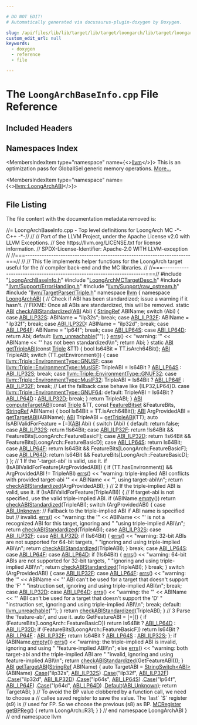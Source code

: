```yaml
---

# DO NOT EDIT!
# Automatically generated via docusaurus-plugin-doxygen by Doxygen.

slug: /api/files/lib/lib/target/lib/target/loongarch/lib/target/loongarch/mctargetdesc/loongarchbaseinfo-cpp
custom_edit_url: null
keywords:
  - doxygen
  - reference
  - file

---
```





# The `LoongArchBaseInfo.cpp` File Reference

<DoxygenPage pluginConfig={pluginConfig}>



## Included Headers

<IncludesList>
<IncludesListItem
  filePath="LoongArchBaseInfo.h"
  permalink="/docs/api/files/lib/lib/target/lib/target/loongarch/lib/target/loongarch/mctargetdesc/loongarchbaseinfo-h"
  isLocal="true" />
<IncludesListItem
  filePath="LoongArchMCTargetDesc.h"
  permalink="/docs/api/files/lib/lib/target/lib/target/loongarch/lib/target/loongarch/mctargetdesc/loongarchmctargetdesc-h"
  isLocal="true" />
<IncludesListItem
  filePath="llvm/Support/ErrorHandling.h"
  permalink="/docs/api/files/include/include/llvm/include/llvm/support/errorhandling-h"
  isLocal="true" />
<IncludesListItem
  filePath="llvm/Support/raw_ostream.h"
  permalink="/docs/api/files/include/include/llvm/include/llvm/support/raw-ostream-h"
  isLocal="true" />
<IncludesListItem
  filePath="llvm/TargetParser/Triple.h"
  permalink="/docs/api/files/include/include/llvm/include/llvm/targetparser/triple-h"
  isLocal="true" />
</IncludesList>

## Namespaces Index

<MembersIndex>

<MembersIndexItem
  type="namespace"
  name={<><a href="/docs/api/namespaces/llvm">llvm</a></>}>
This is an optimization pass for GlobalISel generic memory operations. <a href="/docs/api/namespaces/llvm/#details">More...</a>
</MembersIndexItem>

<MembersIndexItem
  type="namespace"
  name={<><a href="/docs/api/namespaces/llvm/loongarchabi">llvm::LoongArchABI</a></>}>
</MembersIndexItem>

</MembersIndex>


## File Listing

The file content with the documentation metadata removed is:

<ProgramListing>

<Link id="l00001" /><CodeLine lineNumber="1"><Highlight kind="comment">//= LoongArchBaseInfo.cpp - Top level definitions for LoongArch MC -&#42;- C++ -&#42;-//</Highlight><Highlight kind="normal"></Highlight></CodeLine>
<Link id="l00002" /><CodeLine lineNumber="2"><Highlight kind="normal"></Highlight><Highlight kind="comment">//</Highlight><Highlight kind="normal"></Highlight></CodeLine>
<Link id="l00003" /><CodeLine lineNumber="3"><Highlight kind="normal"></Highlight><Highlight kind="comment">// Part of the LLVM Project, under the Apache License v2.0 with LLVM Exceptions.</Highlight><Highlight kind="normal"></Highlight></CodeLine>
<Link id="l00004" /><CodeLine lineNumber="4"><Highlight kind="normal"></Highlight><Highlight kind="comment">// See https://llvm.org/LICENSE.txt for license information.</Highlight><Highlight kind="normal"></Highlight></CodeLine>
<Link id="l00005" /><CodeLine lineNumber="5"><Highlight kind="normal"></Highlight><Highlight kind="comment">// SPDX-License-Identifier: Apache-2.0 WITH LLVM-exception</Highlight><Highlight kind="normal"></Highlight></CodeLine>
<Link id="l00006" /><CodeLine lineNumber="6"><Highlight kind="normal"></Highlight><Highlight kind="comment">//</Highlight><Highlight kind="normal"></Highlight></CodeLine>
<Link id="l00007" /><CodeLine lineNumber="7"><Highlight kind="normal"></Highlight><Highlight kind="comment">//===----------------------------------------------------------------------===//</Highlight><Highlight kind="normal"></Highlight></CodeLine>
<Link id="l00008" /><CodeLine lineNumber="8"><Highlight kind="normal"></Highlight><Highlight kind="comment">//</Highlight><Highlight kind="normal"></Highlight></CodeLine>
<Link id="l00009" /><CodeLine lineNumber="9"><Highlight kind="normal"></Highlight><Highlight kind="comment">// This file implements helper functions for the LoongArch target useful for the</Highlight><Highlight kind="normal"></Highlight></CodeLine>
<Link id="l00010" /><CodeLine lineNumber="10"><Highlight kind="normal"></Highlight><Highlight kind="comment">// compiler back-end and the MC libraries.</Highlight><Highlight kind="normal"></Highlight></CodeLine>
<Link id="l00011" /><CodeLine lineNumber="11"><Highlight kind="normal"></Highlight><Highlight kind="comment">//</Highlight><Highlight kind="normal"></Highlight></CodeLine>
<Link id="l00012" /><CodeLine lineNumber="12"><Highlight kind="normal"></Highlight><Highlight kind="comment">//===----------------------------------------------------------------------===//</Highlight><Highlight kind="normal"></Highlight></CodeLine>
<Link id="l00013" /><CodeLine lineNumber="13"><Highlight kind="normal"></Highlight></CodeLine>
<Link id="l00014" /><CodeLine lineNumber="14"><Highlight kind="normal"></Highlight><Highlight kind="preprocessor">#include &quot;<a href="/docs/api/files/lib/lib/target/lib/target/loongarch/lib/target/loongarch/mctargetdesc/loongarchbaseinfo-h">LoongArchBaseInfo.h</a>&quot;</Highlight><Highlight kind="normal"></Highlight></CodeLine>
<Link id="l00015" /><CodeLine lineNumber="15"><Highlight kind="normal"></Highlight><Highlight kind="preprocessor">#include &quot;<a href="/docs/api/files/lib/lib/target/lib/target/loongarch/lib/target/loongarch/mctargetdesc/loongarchmctargetdesc-h">LoongArchMCTargetDesc.h</a>&quot;</Highlight><Highlight kind="normal"></Highlight></CodeLine>
<Link id="l00016" /><CodeLine lineNumber="16"><Highlight kind="normal"></Highlight><Highlight kind="preprocessor">#include &quot;<a href="/docs/api/files/include/include/llvm/include/llvm/support/errorhandling-h">llvm/Support/ErrorHandling.h</a>&quot;</Highlight><Highlight kind="normal"></Highlight></CodeLine>
<Link id="l00017" /><CodeLine lineNumber="17"><Highlight kind="normal"></Highlight><Highlight kind="preprocessor">#include &quot;<a href="/docs/api/files/include/include/llvm/include/llvm/support/raw-ostream-h">llvm/Support/raw&#95;ostream.h</a>&quot;</Highlight><Highlight kind="normal"></Highlight></CodeLine>
<Link id="l00018" /><CodeLine lineNumber="18"><Highlight kind="normal"></Highlight><Highlight kind="preprocessor">#include &quot;<a href="/docs/api/files/include/include/llvm/include/llvm/targetparser/triple-h">llvm/TargetParser/Triple.h</a>&quot;</Highlight><Highlight kind="normal"></Highlight></CodeLine>
<Link id="l00019" /><CodeLine lineNumber="19"><Highlight kind="normal"></Highlight></CodeLine>
<Link id="l00020" /><CodeLine lineNumber="20"><Highlight kind="normal"></Highlight><Highlight kind="keyword">namespace </Highlight><Highlight kind="normal"><a href="/docs/api/namespaces/llvm">llvm</a> &#123;</Highlight></CodeLine>
<Link id="l00021" /><CodeLine lineNumber="21"><Highlight kind="normal"></Highlight></CodeLine>
<Link id="l00022" /><CodeLine lineNumber="22" lineLink="/docs/api/namespaces/llvm/loongarchabi"><Highlight kind="normal"></Highlight><Highlight kind="keyword">namespace </Highlight><Highlight kind="normal"><a href="/docs/api/namespaces/llvm/loongarchabi">LoongArchABI</a> &#123;</Highlight></CodeLine>
<Link id="l00023" /><CodeLine lineNumber="23"><Highlight kind="normal"></Highlight></CodeLine>
<Link id="l00024" /><CodeLine lineNumber="24"><Highlight kind="normal"></Highlight><Highlight kind="comment">// Check if ABI has been standardized; issue a warning if it hasn&#39;t.</Highlight><Highlight kind="normal"></Highlight></CodeLine>
<Link id="l00025" /><CodeLine lineNumber="25"><Highlight kind="normal"></Highlight><Highlight kind="comment">// FIXME: Once all ABIs are standardized, this will be removed.</Highlight><Highlight kind="normal"></Highlight></CodeLine>
<Link id="l00026" /><CodeLine lineNumber="26" lineLink="/docs/api/namespaces/llvm/loongarchabi/#a1455e394db66c8dcd49ca40a901ad169"><Highlight kind="normal"></Highlight><Highlight kind="keyword">static</Highlight><Highlight kind="normal"> <a href="/docs/api/namespaces/llvm/loongarchabi/#a19370946dd9514a9d3e18275e9f7b6fb">ABI</a> <a href="/docs/api/namespaces/llvm/loongarchabi/#a1455e394db66c8dcd49ca40a901ad169">checkABIStandardized</a>(<a href="/docs/api/namespaces/llvm/loongarchabi/#a19370946dd9514a9d3e18275e9f7b6fb">ABI</a> Abi) &#123;</Highlight></CodeLine>
<Link id="l00027" /><CodeLine lineNumber="27"><Highlight kind="normal">  <a href="/docs/api/classes/llvm/stringref">StringRef</a> ABIName;</Highlight></CodeLine>
<Link id="l00028" /><CodeLine lineNumber="28"><Highlight kind="normal">  </Highlight><Highlight kind="keywordflow">switch</Highlight><Highlight kind="normal"> (Abi) &#123;</Highlight></CodeLine>
<Link id="l00029" /><CodeLine lineNumber="29"><Highlight kind="normal">  </Highlight><Highlight kind="keywordflow">case</Highlight><Highlight kind="normal"> <a href="/docs/api/namespaces/llvm/loongarchabi/#a19370946dd9514a9d3e18275e9f7b6fba305d5ae54529960b7995ea72126052b9">ABI&#95;ILP32S</a>:</Highlight></CodeLine>
<Link id="l00030" /><CodeLine lineNumber="30"><Highlight kind="normal">    ABIName = </Highlight><Highlight kind="stringliteral">&quot;ilp32s&quot;</Highlight><Highlight kind="normal">;</Highlight></CodeLine>
<Link id="l00031" /><CodeLine lineNumber="31"><Highlight kind="normal">    </Highlight><Highlight kind="keywordflow">break</Highlight><Highlight kind="normal">;</Highlight></CodeLine>
<Link id="l00032" /><CodeLine lineNumber="32"><Highlight kind="normal">  </Highlight><Highlight kind="keywordflow">case</Highlight><Highlight kind="normal"> <a href="/docs/api/namespaces/llvm/loongarchabi/#a19370946dd9514a9d3e18275e9f7b6fba63a439edbbd4d87298181cbcf098e233">ABI&#95;ILP32F</a>:</Highlight></CodeLine>
<Link id="l00033" /><CodeLine lineNumber="33"><Highlight kind="normal">    ABIName = </Highlight><Highlight kind="stringliteral">&quot;ilp32f&quot;</Highlight><Highlight kind="normal">;</Highlight></CodeLine>
<Link id="l00034" /><CodeLine lineNumber="34"><Highlight kind="normal">    </Highlight><Highlight kind="keywordflow">break</Highlight><Highlight kind="normal">;</Highlight></CodeLine>
<Link id="l00035" /><CodeLine lineNumber="35"><Highlight kind="normal">  </Highlight><Highlight kind="keywordflow">case</Highlight><Highlight kind="normal"> <a href="/docs/api/namespaces/llvm/loongarchabi/#a19370946dd9514a9d3e18275e9f7b6fba7642477c0b9114a91ab95db52b0bf513">ABI&#95;ILP32D</a>:</Highlight></CodeLine>
<Link id="l00036" /><CodeLine lineNumber="36"><Highlight kind="normal">    ABIName = </Highlight><Highlight kind="stringliteral">&quot;ilp32d&quot;</Highlight><Highlight kind="normal">;</Highlight></CodeLine>
<Link id="l00037" /><CodeLine lineNumber="37"><Highlight kind="normal">    </Highlight><Highlight kind="keywordflow">break</Highlight><Highlight kind="normal">;</Highlight></CodeLine>
<Link id="l00038" /><CodeLine lineNumber="38"><Highlight kind="normal">  </Highlight><Highlight kind="keywordflow">case</Highlight><Highlight kind="normal"> <a href="/docs/api/namespaces/llvm/loongarchabi/#a19370946dd9514a9d3e18275e9f7b6fba09b260d81c6fe1cdf0386e65e5e3d5e4">ABI&#95;LP64F</a>:</Highlight></CodeLine>
<Link id="l00039" /><CodeLine lineNumber="39"><Highlight kind="normal">    ABIName = </Highlight><Highlight kind="stringliteral">&quot;lp64f&quot;</Highlight><Highlight kind="normal">;</Highlight></CodeLine>
<Link id="l00040" /><CodeLine lineNumber="40"><Highlight kind="normal">    </Highlight><Highlight kind="keywordflow">break</Highlight><Highlight kind="normal">;</Highlight></CodeLine>
<Link id="l00041" /><CodeLine lineNumber="41"><Highlight kind="normal">  </Highlight><Highlight kind="keywordflow">case</Highlight><Highlight kind="normal"> <a href="/docs/api/namespaces/llvm/loongarchabi/#a19370946dd9514a9d3e18275e9f7b6fba30063a83b98d2cffbcf49f46a8db223f">ABI&#95;LP64S</a>:</Highlight></CodeLine>
<Link id="l00042" /><CodeLine lineNumber="42"><Highlight kind="normal">  </Highlight><Highlight kind="keywordflow">case</Highlight><Highlight kind="normal"> <a href="/docs/api/namespaces/llvm/loongarchabi/#a19370946dd9514a9d3e18275e9f7b6fbae688d614de378b5e595020a7ac3c378c">ABI&#95;LP64D</a>:</Highlight></CodeLine>
<Link id="l00043" /><CodeLine lineNumber="43"><Highlight kind="normal">    </Highlight><Highlight kind="keywordflow">return</Highlight><Highlight kind="normal"> Abi;</Highlight></CodeLine>
<Link id="l00044" /><CodeLine lineNumber="44"><Highlight kind="normal">  </Highlight><Highlight kind="keywordflow">default</Highlight><Highlight kind="normal">:</Highlight></CodeLine>
<Link id="l00045" /><CodeLine lineNumber="45"><Highlight kind="normal">    <a href="/docs/api/files/include/include/llvm/include/llvm/support/errorhandling-h/#ace243f5c25697a1107cce46626b3dc94">llvm&#95;unreachable</a>(</Highlight><Highlight kind="stringliteral">&quot;&quot;</Highlight><Highlight kind="normal">);</Highlight></CodeLine>
<Link id="l00046" /><CodeLine lineNumber="46"><Highlight kind="normal">  &#125;</Highlight></CodeLine>
<Link id="l00047" /><CodeLine lineNumber="47"><Highlight kind="normal">  <a href="/docs/api/namespaces/llvm/#a9a7b5c68c90f85baaedaa854cc5002cc">errs</a>() &lt;&lt; </Highlight><Highlight kind="stringliteral">&quot;warning: &#39;&quot;</Highlight><Highlight kind="normal"> &lt;&lt; ABIName &lt;&lt; </Highlight><Highlight kind="stringliteral">&quot;&#39; has not been standardized\\n&quot;</Highlight><Highlight kind="normal">;</Highlight></CodeLine>
<Link id="l00048" /><CodeLine lineNumber="48"><Highlight kind="normal">  </Highlight><Highlight kind="keywordflow">return</Highlight><Highlight kind="normal"> Abi;</Highlight></CodeLine>
<Link id="l00049" /><CodeLine lineNumber="49"><Highlight kind="normal">&#125;</Highlight></CodeLine>
<Link id="l00050" /><CodeLine lineNumber="50"><Highlight kind="normal"></Highlight></CodeLine>
<Link id="l00051" /><CodeLine lineNumber="51" lineLink="/docs/api/namespaces/llvm/loongarchabi/#a84c05d40008f164ab08d50a05563111c"><Highlight kind="normal"></Highlight><Highlight kind="keyword">static</Highlight><Highlight kind="normal"> <a href="/docs/api/namespaces/llvm/loongarchabi/#a19370946dd9514a9d3e18275e9f7b6fb">ABI</a> <a href="/docs/api/namespaces/llvm/loongarchabi/#a84c05d40008f164ab08d50a05563111c">getTripleABI</a>(</Highlight><Highlight kind="keyword">const</Highlight><Highlight kind="normal"> <a href="/docs/api/classes/llvm/triple">Triple</a> &amp;TT) &#123;</Highlight></CodeLine>
<Link id="l00052" /><CodeLine lineNumber="52"><Highlight kind="normal">  </Highlight><Highlight kind="keywordtype">bool</Highlight><Highlight kind="normal"> Is64Bit = TT.isArch64Bit();</Highlight></CodeLine>
<Link id="l00053" /><CodeLine lineNumber="53"><Highlight kind="normal">  <a href="/docs/api/namespaces/llvm/loongarchabi/#a19370946dd9514a9d3e18275e9f7b6fb">ABI</a> TripleABI;</Highlight></CodeLine>
<Link id="l00054" /><CodeLine lineNumber="54"><Highlight kind="normal">  </Highlight><Highlight kind="keywordflow">switch</Highlight><Highlight kind="normal"> (TT.getEnvironment()) &#123;</Highlight></CodeLine>
<Link id="l00055" /><CodeLine lineNumber="55"><Highlight kind="normal">  </Highlight><Highlight kind="keywordflow">case</Highlight><Highlight kind="normal"> <a href="/docs/api/classes/llvm/triple/#a1778f5c464f88710033f7e11e84a9324a9953bc1a6bb23d4a733faf9afb0df99a">llvm::Triple::EnvironmentType::GNUSF</a>:</Highlight></CodeLine>
<Link id="l00056" /><CodeLine lineNumber="56"><Highlight kind="normal">  </Highlight><Highlight kind="keywordflow">case</Highlight><Highlight kind="normal"> <a href="/docs/api/classes/llvm/triple/#a1778f5c464f88710033f7e11e84a9324aff5daa73e757da85e8803ea0e323d5b0">llvm::Triple::EnvironmentType::MuslSF</a>:</Highlight></CodeLine>
<Link id="l00057" /><CodeLine lineNumber="57"><Highlight kind="normal">    TripleABI = Is64Bit ? <a href="/docs/api/namespaces/llvm/loongarchabi/#a19370946dd9514a9d3e18275e9f7b6fba30063a83b98d2cffbcf49f46a8db223f">ABI&#95;LP64S</a> : <a href="/docs/api/namespaces/llvm/loongarchabi/#a19370946dd9514a9d3e18275e9f7b6fba305d5ae54529960b7995ea72126052b9">ABI&#95;ILP32S</a>;</Highlight></CodeLine>
<Link id="l00058" /><CodeLine lineNumber="58"><Highlight kind="normal">    </Highlight><Highlight kind="keywordflow">break</Highlight><Highlight kind="normal">;</Highlight></CodeLine>
<Link id="l00059" /><CodeLine lineNumber="59"><Highlight kind="normal">  </Highlight><Highlight kind="keywordflow">case</Highlight><Highlight kind="normal"> <a href="/docs/api/classes/llvm/triple/#a1778f5c464f88710033f7e11e84a9324a61ce851e1f60ad25421987629f5ac2c2">llvm::Triple::EnvironmentType::GNUF32</a>:</Highlight></CodeLine>
<Link id="l00060" /><CodeLine lineNumber="60"><Highlight kind="normal">  </Highlight><Highlight kind="keywordflow">case</Highlight><Highlight kind="normal"> <a href="/docs/api/classes/llvm/triple/#a1778f5c464f88710033f7e11e84a9324a66008454cd4031dad58b64c0eae7f9e4">llvm::Triple::EnvironmentType::MuslF32</a>:</Highlight></CodeLine>
<Link id="l00061" /><CodeLine lineNumber="61"><Highlight kind="normal">    TripleABI = Is64Bit ? <a href="/docs/api/namespaces/llvm/loongarchabi/#a19370946dd9514a9d3e18275e9f7b6fba09b260d81c6fe1cdf0386e65e5e3d5e4">ABI&#95;LP64F</a> : <a href="/docs/api/namespaces/llvm/loongarchabi/#a19370946dd9514a9d3e18275e9f7b6fba63a439edbbd4d87298181cbcf098e233">ABI&#95;ILP32F</a>;</Highlight></CodeLine>
<Link id="l00062" /><CodeLine lineNumber="62"><Highlight kind="normal">    </Highlight><Highlight kind="keywordflow">break</Highlight><Highlight kind="normal">;</Highlight></CodeLine>
<Link id="l00063" /><CodeLine lineNumber="63"><Highlight kind="normal">  </Highlight><Highlight kind="comment">// Let the fallback case behave like &#123;ILP32,LP64&#125;D.</Highlight><Highlight kind="normal"></Highlight></CodeLine>
<Link id="l00064" /><CodeLine lineNumber="64"><Highlight kind="normal">  </Highlight><Highlight kind="keywordflow">case</Highlight><Highlight kind="normal"> <a href="/docs/api/classes/llvm/triple/#a1778f5c464f88710033f7e11e84a9324a587bfd81081ee91855e23c7cc05d4487">llvm::Triple::EnvironmentType::GNUF64</a>:</Highlight></CodeLine>
<Link id="l00065" /><CodeLine lineNumber="65"><Highlight kind="normal">  </Highlight><Highlight kind="keywordflow">default</Highlight><Highlight kind="normal">:</Highlight></CodeLine>
<Link id="l00066" /><CodeLine lineNumber="66"><Highlight kind="normal">    TripleABI = Is64Bit ? <a href="/docs/api/namespaces/llvm/loongarchabi/#a19370946dd9514a9d3e18275e9f7b6fbae688d614de378b5e595020a7ac3c378c">ABI&#95;LP64D</a> : <a href="/docs/api/namespaces/llvm/loongarchabi/#a19370946dd9514a9d3e18275e9f7b6fba7642477c0b9114a91ab95db52b0bf513">ABI&#95;ILP32D</a>;</Highlight></CodeLine>
<Link id="l00067" /><CodeLine lineNumber="67"><Highlight kind="normal">    </Highlight><Highlight kind="keywordflow">break</Highlight><Highlight kind="normal">;</Highlight></CodeLine>
<Link id="l00068" /><CodeLine lineNumber="68"><Highlight kind="normal">  &#125;</Highlight></CodeLine>
<Link id="l00069" /><CodeLine lineNumber="69"><Highlight kind="normal">  </Highlight><Highlight kind="keywordflow">return</Highlight><Highlight kind="normal"> TripleABI;</Highlight></CodeLine>
<Link id="l00070" /><CodeLine lineNumber="70"><Highlight kind="normal">&#125;</Highlight></CodeLine>
<Link id="l00071" /><CodeLine lineNumber="71"><Highlight kind="normal"></Highlight></CodeLine>
<Link id="l00072" /><CodeLine lineNumber="72" lineLink="/docs/api/namespaces/llvm/loongarchabi/#af00c65f1a835c8452272468c2f09bd18"><Highlight kind="normal"><a href="/docs/api/namespaces/llvm/loongarchabi/#a19370946dd9514a9d3e18275e9f7b6fb">ABI</a> <a href="/docs/api/namespaces/llvm/loongarchabi/#af00c65f1a835c8452272468c2f09bd18">computeTargetABI</a>(</Highlight><Highlight kind="keyword">const</Highlight><Highlight kind="normal"> <a href="/docs/api/classes/llvm/triple">Triple</a> &amp;TT, </Highlight><Highlight kind="keyword">const</Highlight><Highlight kind="normal"> <a href="/docs/api/classes/llvm/featurebitset">FeatureBitset</a> &amp;FeatureBits,</Highlight></CodeLine>
<Link id="l00073" /><CodeLine lineNumber="73"><Highlight kind="normal">                     <a href="/docs/api/classes/llvm/stringref">StringRef</a> ABIName) &#123;</Highlight></CodeLine>
<Link id="l00074" /><CodeLine lineNumber="74"><Highlight kind="normal">  </Highlight><Highlight kind="keywordtype">bool</Highlight><Highlight kind="normal"> Is64Bit = TT.isArch64Bit();</Highlight></CodeLine>
<Link id="l00075" /><CodeLine lineNumber="75"><Highlight kind="normal">  <a href="/docs/api/namespaces/llvm/loongarchabi/#a19370946dd9514a9d3e18275e9f7b6fb">ABI</a> ArgProvidedABI = <a href="/docs/api/namespaces/llvm/loongarchabi/#af8217dcfbfb9f249429cf83c5b9dc107">getTargetABI</a>(ABIName);</Highlight></CodeLine>
<Link id="l00076" /><CodeLine lineNumber="76"><Highlight kind="normal">  <a href="/docs/api/namespaces/llvm/loongarchabi/#a19370946dd9514a9d3e18275e9f7b6fb">ABI</a> TripleABI = <a href="/docs/api/namespaces/llvm/loongarchabi/#a84c05d40008f164ab08d50a05563111c">getTripleABI</a>(TT);</Highlight></CodeLine>
<Link id="l00077" /><CodeLine lineNumber="77"><Highlight kind="normal"></Highlight></CodeLine>
<Link id="l00078" /><CodeLine lineNumber="78"><Highlight kind="normal">  </Highlight><Highlight kind="keyword">auto</Highlight><Highlight kind="normal"> IsABIValidForFeature = &#91;=&#93;(<a href="/docs/api/namespaces/llvm/loongarchabi/#a19370946dd9514a9d3e18275e9f7b6fb">ABI</a> Abi) &#123;</Highlight></CodeLine>
<Link id="l00079" /><CodeLine lineNumber="79"><Highlight kind="normal">    </Highlight><Highlight kind="keywordflow">switch</Highlight><Highlight kind="normal"> (Abi) &#123;</Highlight></CodeLine>
<Link id="l00080" /><CodeLine lineNumber="80"><Highlight kind="normal">    </Highlight><Highlight kind="keywordflow">default</Highlight><Highlight kind="normal">:</Highlight></CodeLine>
<Link id="l00081" /><CodeLine lineNumber="81"><Highlight kind="normal">      </Highlight><Highlight kind="keywordflow">return</Highlight><Highlight kind="normal"> </Highlight><Highlight kind="keyword">false</Highlight><Highlight kind="normal">;</Highlight></CodeLine>
<Link id="l00082" /><CodeLine lineNumber="82"><Highlight kind="normal">    </Highlight><Highlight kind="keywordflow">case</Highlight><Highlight kind="normal"> <a href="/docs/api/namespaces/llvm/loongarchabi/#a19370946dd9514a9d3e18275e9f7b6fba305d5ae54529960b7995ea72126052b9">ABI&#95;ILP32S</a>:</Highlight></CodeLine>
<Link id="l00083" /><CodeLine lineNumber="83"><Highlight kind="normal">      </Highlight><Highlight kind="keywordflow">return</Highlight><Highlight kind="normal"> !Is64Bit;</Highlight></CodeLine>
<Link id="l00084" /><CodeLine lineNumber="84"><Highlight kind="normal">    </Highlight><Highlight kind="keywordflow">case</Highlight><Highlight kind="normal"> <a href="/docs/api/namespaces/llvm/loongarchabi/#a19370946dd9514a9d3e18275e9f7b6fba63a439edbbd4d87298181cbcf098e233">ABI&#95;ILP32F</a>:</Highlight></CodeLine>
<Link id="l00085" /><CodeLine lineNumber="85"><Highlight kind="normal">      </Highlight><Highlight kind="keywordflow">return</Highlight><Highlight kind="normal"> !Is64Bit &amp;&amp; FeatureBits&#91;LoongArch::FeatureBasicF&#93;;</Highlight></CodeLine>
<Link id="l00086" /><CodeLine lineNumber="86"><Highlight kind="normal">    </Highlight><Highlight kind="keywordflow">case</Highlight><Highlight kind="normal"> <a href="/docs/api/namespaces/llvm/loongarchabi/#a19370946dd9514a9d3e18275e9f7b6fba7642477c0b9114a91ab95db52b0bf513">ABI&#95;ILP32D</a>:</Highlight></CodeLine>
<Link id="l00087" /><CodeLine lineNumber="87"><Highlight kind="normal">      </Highlight><Highlight kind="keywordflow">return</Highlight><Highlight kind="normal"> !Is64Bit &amp;&amp; FeatureBits&#91;LoongArch::FeatureBasicD&#93;;</Highlight></CodeLine>
<Link id="l00088" /><CodeLine lineNumber="88"><Highlight kind="normal">    </Highlight><Highlight kind="keywordflow">case</Highlight><Highlight kind="normal"> <a href="/docs/api/namespaces/llvm/loongarchabi/#a19370946dd9514a9d3e18275e9f7b6fba30063a83b98d2cffbcf49f46a8db223f">ABI&#95;LP64S</a>:</Highlight></CodeLine>
<Link id="l00089" /><CodeLine lineNumber="89"><Highlight kind="normal">      </Highlight><Highlight kind="keywordflow">return</Highlight><Highlight kind="normal"> Is64Bit;</Highlight></CodeLine>
<Link id="l00090" /><CodeLine lineNumber="90"><Highlight kind="normal">    </Highlight><Highlight kind="keywordflow">case</Highlight><Highlight kind="normal"> <a href="/docs/api/namespaces/llvm/loongarchabi/#a19370946dd9514a9d3e18275e9f7b6fba09b260d81c6fe1cdf0386e65e5e3d5e4">ABI&#95;LP64F</a>:</Highlight></CodeLine>
<Link id="l00091" /><CodeLine lineNumber="91"><Highlight kind="normal">      </Highlight><Highlight kind="keywordflow">return</Highlight><Highlight kind="normal"> Is64Bit &amp;&amp; FeatureBits&#91;LoongArch::FeatureBasicF&#93;;</Highlight></CodeLine>
<Link id="l00092" /><CodeLine lineNumber="92"><Highlight kind="normal">    </Highlight><Highlight kind="keywordflow">case</Highlight><Highlight kind="normal"> <a href="/docs/api/namespaces/llvm/loongarchabi/#a19370946dd9514a9d3e18275e9f7b6fbae688d614de378b5e595020a7ac3c378c">ABI&#95;LP64D</a>:</Highlight></CodeLine>
<Link id="l00093" /><CodeLine lineNumber="93"><Highlight kind="normal">      </Highlight><Highlight kind="keywordflow">return</Highlight><Highlight kind="normal"> Is64Bit &amp;&amp; FeatureBits&#91;LoongArch::FeatureBasicD&#93;;</Highlight></CodeLine>
<Link id="l00094" /><CodeLine lineNumber="94"><Highlight kind="normal">    &#125;</Highlight></CodeLine>
<Link id="l00095" /><CodeLine lineNumber="95"><Highlight kind="normal">  &#125;;</Highlight></CodeLine>
<Link id="l00096" /><CodeLine lineNumber="96"><Highlight kind="normal"></Highlight></CodeLine>
<Link id="l00097" /><CodeLine lineNumber="97"><Highlight kind="normal">  </Highlight><Highlight kind="comment">// 1 If the &#39;-target-abi&#39; is valid, use it.</Highlight><Highlight kind="normal"></Highlight></CodeLine>
<Link id="l00098" /><CodeLine lineNumber="98"><Highlight kind="normal">  </Highlight><Highlight kind="keywordflow">if</Highlight><Highlight kind="normal"> (IsABIValidForFeature(ArgProvidedABI)) &#123;</Highlight></CodeLine>
<Link id="l00099" /><CodeLine lineNumber="99"><Highlight kind="normal">    </Highlight><Highlight kind="keywordflow">if</Highlight><Highlight kind="normal"> (TT.hasEnvironment() &amp;&amp; ArgProvidedABI != TripleABI)</Highlight></CodeLine>
<Link id="l00100" /><CodeLine lineNumber="100"><Highlight kind="normal">      <a href="/docs/api/namespaces/llvm/#a9a7b5c68c90f85baaedaa854cc5002cc">errs</a>()</Highlight></CodeLine>
<Link id="l00101" /><CodeLine lineNumber="101"><Highlight kind="normal">          &lt;&lt; </Highlight><Highlight kind="stringliteral">&quot;warning: triple-implied ABI conflicts with provided target-abi &#39;&quot;</Highlight><Highlight kind="normal"></Highlight></CodeLine>
<Link id="l00102" /><CodeLine lineNumber="102"><Highlight kind="normal">          &lt;&lt; ABIName &lt;&lt; </Highlight><Highlight kind="stringliteral">&quot;&#39;, using target-abi\\n&quot;</Highlight><Highlight kind="normal">;</Highlight></CodeLine>
<Link id="l00103" /><CodeLine lineNumber="103"><Highlight kind="normal">    </Highlight><Highlight kind="keywordflow">return</Highlight><Highlight kind="normal"> <a href="/docs/api/namespaces/llvm/loongarchabi/#a1455e394db66c8dcd49ca40a901ad169">checkABIStandardized</a>(ArgProvidedABI);</Highlight></CodeLine>
<Link id="l00104" /><CodeLine lineNumber="104"><Highlight kind="normal">  &#125;</Highlight></CodeLine>
<Link id="l00105" /><CodeLine lineNumber="105"><Highlight kind="normal"></Highlight></CodeLine>
<Link id="l00106" /><CodeLine lineNumber="106"><Highlight kind="normal">  </Highlight><Highlight kind="comment">// 2 If the triple-implied ABI is valid, use it.</Highlight><Highlight kind="normal"></Highlight></CodeLine>
<Link id="l00107" /><CodeLine lineNumber="107"><Highlight kind="normal">  </Highlight><Highlight kind="keywordflow">if</Highlight><Highlight kind="normal"> (IsABIValidForFeature(TripleABI)) &#123;</Highlight></CodeLine>
<Link id="l00108" /><CodeLine lineNumber="108"><Highlight kind="normal">    </Highlight><Highlight kind="comment">// If target-abi is not specified, use the valid triple-implied ABI.</Highlight><Highlight kind="normal"></Highlight></CodeLine>
<Link id="l00109" /><CodeLine lineNumber="109"><Highlight kind="normal">    </Highlight><Highlight kind="keywordflow">if</Highlight><Highlight kind="normal"> (ABIName.<a href="/docs/api/classes/llvm/stringref/#a2dc80c585ad5882da8cae7b5968f7e74">empty</a>())</Highlight></CodeLine>
<Link id="l00110" /><CodeLine lineNumber="110"><Highlight kind="normal">      </Highlight><Highlight kind="keywordflow">return</Highlight><Highlight kind="normal"> <a href="/docs/api/namespaces/llvm/loongarchabi/#a1455e394db66c8dcd49ca40a901ad169">checkABIStandardized</a>(TripleABI);</Highlight></CodeLine>
<Link id="l00111" /><CodeLine lineNumber="111"><Highlight kind="normal"></Highlight></CodeLine>
<Link id="l00112" /><CodeLine lineNumber="112"><Highlight kind="normal">    </Highlight><Highlight kind="keywordflow">switch</Highlight><Highlight kind="normal"> (ArgProvidedABI) &#123;</Highlight></CodeLine>
<Link id="l00113" /><CodeLine lineNumber="113"><Highlight kind="normal">    </Highlight><Highlight kind="keywordflow">case</Highlight><Highlight kind="normal"> <a href="/docs/api/namespaces/llvm/loongarchabi/#a19370946dd9514a9d3e18275e9f7b6fbab3d8d71ca8b3f20b7551c6db0b02a9da">ABI&#95;Unknown</a>:</Highlight></CodeLine>
<Link id="l00114" /><CodeLine lineNumber="114"><Highlight kind="normal">      </Highlight><Highlight kind="comment">// Fallback to the triple-implied ABI if ABI name is specified but</Highlight><Highlight kind="normal"></Highlight></CodeLine>
<Link id="l00115" /><CodeLine lineNumber="115"><Highlight kind="normal">      </Highlight><Highlight kind="comment">// invalid.</Highlight><Highlight kind="normal"></Highlight></CodeLine>
<Link id="l00116" /><CodeLine lineNumber="116"><Highlight kind="normal">      <a href="/docs/api/namespaces/llvm/#a9a7b5c68c90f85baaedaa854cc5002cc">errs</a>() &lt;&lt; </Highlight><Highlight kind="stringliteral">&quot;warning: the &#39;&quot;</Highlight><Highlight kind="normal"> &lt;&lt; ABIName</Highlight></CodeLine>
<Link id="l00117" /><CodeLine lineNumber="117"><Highlight kind="normal">             &lt;&lt; </Highlight><Highlight kind="stringliteral">&quot;&#39; is not a recognized ABI for this target, ignoring and &quot;</Highlight><Highlight kind="normal"></Highlight></CodeLine>
<Link id="l00118" /><CodeLine lineNumber="118"><Highlight kind="normal">                </Highlight><Highlight kind="stringliteral">&quot;using triple-implied ABI\\n&quot;</Highlight><Highlight kind="normal">;</Highlight></CodeLine>
<Link id="l00119" /><CodeLine lineNumber="119"><Highlight kind="normal">      </Highlight><Highlight kind="keywordflow">return</Highlight><Highlight kind="normal"> <a href="/docs/api/namespaces/llvm/loongarchabi/#a1455e394db66c8dcd49ca40a901ad169">checkABIStandardized</a>(TripleABI);</Highlight></CodeLine>
<Link id="l00120" /><CodeLine lineNumber="120"><Highlight kind="normal">    </Highlight><Highlight kind="keywordflow">case</Highlight><Highlight kind="normal"> <a href="/docs/api/namespaces/llvm/loongarchabi/#a19370946dd9514a9d3e18275e9f7b6fba305d5ae54529960b7995ea72126052b9">ABI&#95;ILP32S</a>:</Highlight></CodeLine>
<Link id="l00121" /><CodeLine lineNumber="121"><Highlight kind="normal">    </Highlight><Highlight kind="keywordflow">case</Highlight><Highlight kind="normal"> <a href="/docs/api/namespaces/llvm/loongarchabi/#a19370946dd9514a9d3e18275e9f7b6fba63a439edbbd4d87298181cbcf098e233">ABI&#95;ILP32F</a>:</Highlight></CodeLine>
<Link id="l00122" /><CodeLine lineNumber="122"><Highlight kind="normal">    </Highlight><Highlight kind="keywordflow">case</Highlight><Highlight kind="normal"> <a href="/docs/api/namespaces/llvm/loongarchabi/#a19370946dd9514a9d3e18275e9f7b6fba7642477c0b9114a91ab95db52b0bf513">ABI&#95;ILP32D</a>:</Highlight></CodeLine>
<Link id="l00123" /><CodeLine lineNumber="123"><Highlight kind="normal">      </Highlight><Highlight kind="keywordflow">if</Highlight><Highlight kind="normal"> (Is64Bit) &#123;</Highlight></CodeLine>
<Link id="l00124" /><CodeLine lineNumber="124"><Highlight kind="normal">        <a href="/docs/api/namespaces/llvm/#a9a7b5c68c90f85baaedaa854cc5002cc">errs</a>() &lt;&lt; </Highlight><Highlight kind="stringliteral">&quot;warning: 32-bit ABIs are not supported for 64-bit targets, &quot;</Highlight><Highlight kind="normal"></Highlight></CodeLine>
<Link id="l00125" /><CodeLine lineNumber="125"><Highlight kind="normal">                  </Highlight><Highlight kind="stringliteral">&quot;ignoring and using triple-implied ABI\\n&quot;</Highlight><Highlight kind="normal">;</Highlight></CodeLine>
<Link id="l00126" /><CodeLine lineNumber="126"><Highlight kind="normal">        </Highlight><Highlight kind="keywordflow">return</Highlight><Highlight kind="normal"> <a href="/docs/api/namespaces/llvm/loongarchabi/#a1455e394db66c8dcd49ca40a901ad169">checkABIStandardized</a>(TripleABI);</Highlight></CodeLine>
<Link id="l00127" /><CodeLine lineNumber="127"><Highlight kind="normal">      &#125;</Highlight></CodeLine>
<Link id="l00128" /><CodeLine lineNumber="128"><Highlight kind="normal">      </Highlight><Highlight kind="keywordflow">break</Highlight><Highlight kind="normal">;</Highlight></CodeLine>
<Link id="l00129" /><CodeLine lineNumber="129"><Highlight kind="normal">    </Highlight><Highlight kind="keywordflow">case</Highlight><Highlight kind="normal"> <a href="/docs/api/namespaces/llvm/loongarchabi/#a19370946dd9514a9d3e18275e9f7b6fba30063a83b98d2cffbcf49f46a8db223f">ABI&#95;LP64S</a>:</Highlight></CodeLine>
<Link id="l00130" /><CodeLine lineNumber="130"><Highlight kind="normal">    </Highlight><Highlight kind="keywordflow">case</Highlight><Highlight kind="normal"> <a href="/docs/api/namespaces/llvm/loongarchabi/#a19370946dd9514a9d3e18275e9f7b6fba09b260d81c6fe1cdf0386e65e5e3d5e4">ABI&#95;LP64F</a>:</Highlight></CodeLine>
<Link id="l00131" /><CodeLine lineNumber="131"><Highlight kind="normal">    </Highlight><Highlight kind="keywordflow">case</Highlight><Highlight kind="normal"> <a href="/docs/api/namespaces/llvm/loongarchabi/#a19370946dd9514a9d3e18275e9f7b6fbae688d614de378b5e595020a7ac3c378c">ABI&#95;LP64D</a>:</Highlight></CodeLine>
<Link id="l00132" /><CodeLine lineNumber="132"><Highlight kind="normal">      </Highlight><Highlight kind="keywordflow">if</Highlight><Highlight kind="normal"> (!Is64Bit) &#123;</Highlight></CodeLine>
<Link id="l00133" /><CodeLine lineNumber="133"><Highlight kind="normal">        <a href="/docs/api/namespaces/llvm/#a9a7b5c68c90f85baaedaa854cc5002cc">errs</a>() &lt;&lt; </Highlight><Highlight kind="stringliteral">&quot;warning: 64-bit ABIs are not supported for 32-bit targets, &quot;</Highlight><Highlight kind="normal"></Highlight></CodeLine>
<Link id="l00134" /><CodeLine lineNumber="134"><Highlight kind="normal">                  </Highlight><Highlight kind="stringliteral">&quot;ignoring and using triple-implied ABI\\n&quot;</Highlight><Highlight kind="normal">;</Highlight></CodeLine>
<Link id="l00135" /><CodeLine lineNumber="135"><Highlight kind="normal">        </Highlight><Highlight kind="keywordflow">return</Highlight><Highlight kind="normal"> <a href="/docs/api/namespaces/llvm/loongarchabi/#a1455e394db66c8dcd49ca40a901ad169">checkABIStandardized</a>(TripleABI);</Highlight></CodeLine>
<Link id="l00136" /><CodeLine lineNumber="136"><Highlight kind="normal">      &#125;</Highlight></CodeLine>
<Link id="l00137" /><CodeLine lineNumber="137"><Highlight kind="normal">      </Highlight><Highlight kind="keywordflow">break</Highlight><Highlight kind="normal">;</Highlight></CodeLine>
<Link id="l00138" /><CodeLine lineNumber="138"><Highlight kind="normal">    &#125;</Highlight></CodeLine>
<Link id="l00139" /><CodeLine lineNumber="139"><Highlight kind="normal"></Highlight></CodeLine>
<Link id="l00140" /><CodeLine lineNumber="140"><Highlight kind="normal">    </Highlight><Highlight kind="keywordflow">switch</Highlight><Highlight kind="normal"> (ArgProvidedABI) &#123;</Highlight></CodeLine>
<Link id="l00141" /><CodeLine lineNumber="141"><Highlight kind="normal">    </Highlight><Highlight kind="keywordflow">case</Highlight><Highlight kind="normal"> <a href="/docs/api/namespaces/llvm/loongarchabi/#a19370946dd9514a9d3e18275e9f7b6fba63a439edbbd4d87298181cbcf098e233">ABI&#95;ILP32F</a>:</Highlight></CodeLine>
<Link id="l00142" /><CodeLine lineNumber="142"><Highlight kind="normal">    </Highlight><Highlight kind="keywordflow">case</Highlight><Highlight kind="normal"> <a href="/docs/api/namespaces/llvm/loongarchabi/#a19370946dd9514a9d3e18275e9f7b6fba09b260d81c6fe1cdf0386e65e5e3d5e4">ABI&#95;LP64F</a>:</Highlight></CodeLine>
<Link id="l00143" /><CodeLine lineNumber="143"><Highlight kind="normal">      <a href="/docs/api/namespaces/llvm/#a9a7b5c68c90f85baaedaa854cc5002cc">errs</a>() &lt;&lt; </Highlight><Highlight kind="stringliteral">&quot;warning: the &#39;&quot;</Highlight><Highlight kind="normal"> &lt;&lt; ABIName</Highlight></CodeLine>
<Link id="l00144" /><CodeLine lineNumber="144"><Highlight kind="normal">             &lt;&lt; </Highlight><Highlight kind="stringliteral">&quot;&#39; ABI can&#39;t be used for a target that doesn&#39;t support the &#39;F&#39; &quot;</Highlight><Highlight kind="normal"></Highlight></CodeLine>
<Link id="l00145" /><CodeLine lineNumber="145"><Highlight kind="normal">                </Highlight><Highlight kind="stringliteral">&quot;instruction set, ignoring and using triple-implied ABI\\n&quot;</Highlight><Highlight kind="normal">;</Highlight></CodeLine>
<Link id="l00146" /><CodeLine lineNumber="146"><Highlight kind="normal">      </Highlight><Highlight kind="keywordflow">break</Highlight><Highlight kind="normal">;</Highlight></CodeLine>
<Link id="l00147" /><CodeLine lineNumber="147"><Highlight kind="normal">    </Highlight><Highlight kind="keywordflow">case</Highlight><Highlight kind="normal"> <a href="/docs/api/namespaces/llvm/loongarchabi/#a19370946dd9514a9d3e18275e9f7b6fba7642477c0b9114a91ab95db52b0bf513">ABI&#95;ILP32D</a>:</Highlight></CodeLine>
<Link id="l00148" /><CodeLine lineNumber="148"><Highlight kind="normal">    </Highlight><Highlight kind="keywordflow">case</Highlight><Highlight kind="normal"> <a href="/docs/api/namespaces/llvm/loongarchabi/#a19370946dd9514a9d3e18275e9f7b6fbae688d614de378b5e595020a7ac3c378c">ABI&#95;LP64D</a>:</Highlight></CodeLine>
<Link id="l00149" /><CodeLine lineNumber="149"><Highlight kind="normal">      <a href="/docs/api/namespaces/llvm/#a9a7b5c68c90f85baaedaa854cc5002cc">errs</a>() &lt;&lt; </Highlight><Highlight kind="stringliteral">&quot;warning: the &#39;&quot;</Highlight><Highlight kind="normal"> &lt;&lt; ABIName</Highlight></CodeLine>
<Link id="l00150" /><CodeLine lineNumber="150"><Highlight kind="normal">             &lt;&lt; </Highlight><Highlight kind="stringliteral">&quot;&#39; ABI can&#39;t be used for a target that doesn&#39;t support the &#39;D&#39; &quot;</Highlight><Highlight kind="normal"></Highlight></CodeLine>
<Link id="l00151" /><CodeLine lineNumber="151"><Highlight kind="normal">                </Highlight><Highlight kind="stringliteral">&quot;instruction set, ignoring and using triple-implied ABI\\n&quot;</Highlight><Highlight kind="normal">;</Highlight></CodeLine>
<Link id="l00152" /><CodeLine lineNumber="152"><Highlight kind="normal">      </Highlight><Highlight kind="keywordflow">break</Highlight><Highlight kind="normal">;</Highlight></CodeLine>
<Link id="l00153" /><CodeLine lineNumber="153"><Highlight kind="normal">    </Highlight><Highlight kind="keywordflow">default</Highlight><Highlight kind="normal">:</Highlight></CodeLine>
<Link id="l00154" /><CodeLine lineNumber="154"><Highlight kind="normal">      <a href="/docs/api/files/include/include/llvm/include/llvm/support/errorhandling-h/#ace243f5c25697a1107cce46626b3dc94">llvm&#95;unreachable</a>(</Highlight><Highlight kind="stringliteral">&quot;&quot;</Highlight><Highlight kind="normal">);</Highlight></CodeLine>
<Link id="l00155" /><CodeLine lineNumber="155"><Highlight kind="normal">    &#125;</Highlight></CodeLine>
<Link id="l00156" /><CodeLine lineNumber="156"><Highlight kind="normal">    </Highlight><Highlight kind="keywordflow">return</Highlight><Highlight kind="normal"> <a href="/docs/api/namespaces/llvm/loongarchabi/#a1455e394db66c8dcd49ca40a901ad169">checkABIStandardized</a>(TripleABI);</Highlight></CodeLine>
<Link id="l00157" /><CodeLine lineNumber="157"><Highlight kind="normal">  &#125;</Highlight></CodeLine>
<Link id="l00158" /><CodeLine lineNumber="158"><Highlight kind="normal"></Highlight></CodeLine>
<Link id="l00159" /><CodeLine lineNumber="159"><Highlight kind="normal">  </Highlight><Highlight kind="comment">// 3 Parse the &#39;feature-abi&#39;, and use it.</Highlight><Highlight kind="normal"></Highlight></CodeLine>
<Link id="l00160" /><CodeLine lineNumber="160"><Highlight kind="normal">  </Highlight><Highlight kind="keyword">auto</Highlight><Highlight kind="normal"> GetFeatureABI = &#91;=&#93;() &#123;</Highlight></CodeLine>
<Link id="l00161" /><CodeLine lineNumber="161"><Highlight kind="normal">    </Highlight><Highlight kind="keywordflow">if</Highlight><Highlight kind="normal"> (FeatureBits&#91;LoongArch::FeatureBasicD&#93;)</Highlight></CodeLine>
<Link id="l00162" /><CodeLine lineNumber="162"><Highlight kind="normal">      </Highlight><Highlight kind="keywordflow">return</Highlight><Highlight kind="normal"> Is64Bit ? <a href="/docs/api/namespaces/llvm/loongarchabi/#a19370946dd9514a9d3e18275e9f7b6fbae688d614de378b5e595020a7ac3c378c">ABI&#95;LP64D</a> : <a href="/docs/api/namespaces/llvm/loongarchabi/#a19370946dd9514a9d3e18275e9f7b6fba7642477c0b9114a91ab95db52b0bf513">ABI&#95;ILP32D</a>;</Highlight></CodeLine>
<Link id="l00163" /><CodeLine lineNumber="163"><Highlight kind="normal">    </Highlight><Highlight kind="keywordflow">if</Highlight><Highlight kind="normal"> (FeatureBits&#91;LoongArch::FeatureBasicF&#93;)</Highlight></CodeLine>
<Link id="l00164" /><CodeLine lineNumber="164"><Highlight kind="normal">      </Highlight><Highlight kind="keywordflow">return</Highlight><Highlight kind="normal"> Is64Bit ? <a href="/docs/api/namespaces/llvm/loongarchabi/#a19370946dd9514a9d3e18275e9f7b6fba09b260d81c6fe1cdf0386e65e5e3d5e4">ABI&#95;LP64F</a> : <a href="/docs/api/namespaces/llvm/loongarchabi/#a19370946dd9514a9d3e18275e9f7b6fba63a439edbbd4d87298181cbcf098e233">ABI&#95;ILP32F</a>;</Highlight></CodeLine>
<Link id="l00165" /><CodeLine lineNumber="165"><Highlight kind="normal">    </Highlight><Highlight kind="keywordflow">return</Highlight><Highlight kind="normal"> Is64Bit ? <a href="/docs/api/namespaces/llvm/loongarchabi/#a19370946dd9514a9d3e18275e9f7b6fba30063a83b98d2cffbcf49f46a8db223f">ABI&#95;LP64S</a> : <a href="/docs/api/namespaces/llvm/loongarchabi/#a19370946dd9514a9d3e18275e9f7b6fba305d5ae54529960b7995ea72126052b9">ABI&#95;ILP32S</a>;</Highlight></CodeLine>
<Link id="l00166" /><CodeLine lineNumber="166"><Highlight kind="normal">  &#125;;</Highlight></CodeLine>
<Link id="l00167" /><CodeLine lineNumber="167"><Highlight kind="normal">  </Highlight><Highlight kind="keywordflow">if</Highlight><Highlight kind="normal"> (ABIName.<a href="/docs/api/classes/llvm/stringref/#a2dc80c585ad5882da8cae7b5968f7e74">empty</a>())</Highlight></CodeLine>
<Link id="l00168" /><CodeLine lineNumber="168"><Highlight kind="normal">    <a href="/docs/api/namespaces/llvm/#a9a7b5c68c90f85baaedaa854cc5002cc">errs</a>() &lt;&lt; </Highlight><Highlight kind="stringliteral">&quot;warning: the triple-implied ABI is invalid, ignoring and using &quot;</Highlight><Highlight kind="normal"></Highlight></CodeLine>
<Link id="l00169" /><CodeLine lineNumber="169"><Highlight kind="normal">              </Highlight><Highlight kind="stringliteral">&quot;feature-implied ABI\\n&quot;</Highlight><Highlight kind="normal">;</Highlight></CodeLine>
<Link id="l00170" /><CodeLine lineNumber="170"><Highlight kind="normal">  </Highlight><Highlight kind="keywordflow">else</Highlight><Highlight kind="normal"></Highlight></CodeLine>
<Link id="l00171" /><CodeLine lineNumber="171"><Highlight kind="normal">    <a href="/docs/api/namespaces/llvm/#a9a7b5c68c90f85baaedaa854cc5002cc">errs</a>() &lt;&lt; </Highlight><Highlight kind="stringliteral">&quot;warning: both target-abi and the triple-implied ABI are &quot;</Highlight><Highlight kind="normal"></Highlight></CodeLine>
<Link id="l00172" /><CodeLine lineNumber="172"><Highlight kind="normal">              </Highlight><Highlight kind="stringliteral">&quot;invalid, ignoring and using feature-implied ABI\\n&quot;</Highlight><Highlight kind="normal">;</Highlight></CodeLine>
<Link id="l00173" /><CodeLine lineNumber="173"><Highlight kind="normal">  </Highlight><Highlight kind="keywordflow">return</Highlight><Highlight kind="normal"> <a href="/docs/api/namespaces/llvm/loongarchabi/#a1455e394db66c8dcd49ca40a901ad169">checkABIStandardized</a>(GetFeatureABI());</Highlight></CodeLine>
<Link id="l00174" /><CodeLine lineNumber="174"><Highlight kind="normal">&#125;</Highlight></CodeLine>
<Link id="l00175" /><CodeLine lineNumber="175"><Highlight kind="normal"></Highlight></CodeLine>
<Link id="l00176" /><CodeLine lineNumber="176" lineLink="/docs/api/namespaces/llvm/loongarchabi/#af8217dcfbfb9f249429cf83c5b9dc107"><Highlight kind="normal"><a href="/docs/api/namespaces/llvm/loongarchabi/#a19370946dd9514a9d3e18275e9f7b6fb">ABI</a> <a href="/docs/api/namespaces/llvm/loongarchabi/#af8217dcfbfb9f249429cf83c5b9dc107">getTargetABI</a>(<a href="/docs/api/classes/llvm/stringref">StringRef</a> ABIName) &#123;</Highlight></CodeLine>
<Link id="l00177" /><CodeLine lineNumber="177"><Highlight kind="normal">  </Highlight><Highlight kind="keyword">auto</Highlight><Highlight kind="normal"> TargetABI = <a href="/docs/api/classes/llvm/stringswitch">StringSwitch&lt;ABI&gt;</a>(ABIName)</Highlight></CodeLine>
<Link id="l00178" /><CodeLine lineNumber="178"><Highlight kind="normal">                       .<a href="/docs/api/classes/llvm/stringswitch/#a3de12858bdbbd0b3da179d508ff2be75">Case</a>(</Highlight><Highlight kind="stringliteral">&quot;ilp32s&quot;</Highlight><Highlight kind="normal">, <a href="/docs/api/namespaces/llvm/loongarchabi/#a19370946dd9514a9d3e18275e9f7b6fba305d5ae54529960b7995ea72126052b9">ABI&#95;ILP32S</a>)</Highlight></CodeLine>
<Link id="l00179" /><CodeLine lineNumber="179"><Highlight kind="normal">                       .<a href="/docs/api/classes/llvm/stringswitch/#a3de12858bdbbd0b3da179d508ff2be75">Case</a>(</Highlight><Highlight kind="stringliteral">&quot;ilp32f&quot;</Highlight><Highlight kind="normal">, <a href="/docs/api/namespaces/llvm/loongarchabi/#a19370946dd9514a9d3e18275e9f7b6fba63a439edbbd4d87298181cbcf098e233">ABI&#95;ILP32F</a>)</Highlight></CodeLine>
<Link id="l00180" /><CodeLine lineNumber="180"><Highlight kind="normal">                       .<a href="/docs/api/classes/llvm/stringswitch/#a3de12858bdbbd0b3da179d508ff2be75">Case</a>(</Highlight><Highlight kind="stringliteral">&quot;ilp32d&quot;</Highlight><Highlight kind="normal">, <a href="/docs/api/namespaces/llvm/loongarchabi/#a19370946dd9514a9d3e18275e9f7b6fba7642477c0b9114a91ab95db52b0bf513">ABI&#95;ILP32D</a>)</Highlight></CodeLine>
<Link id="l00181" /><CodeLine lineNumber="181"><Highlight kind="normal">                       .<a href="/docs/api/classes/llvm/stringswitch/#a3de12858bdbbd0b3da179d508ff2be75">Case</a>(</Highlight><Highlight kind="stringliteral">&quot;lp64s&quot;</Highlight><Highlight kind="normal">, <a href="/docs/api/namespaces/llvm/loongarchabi/#a19370946dd9514a9d3e18275e9f7b6fba30063a83b98d2cffbcf49f46a8db223f">ABI&#95;LP64S</a>)</Highlight></CodeLine>
<Link id="l00182" /><CodeLine lineNumber="182"><Highlight kind="normal">                       .<a href="/docs/api/classes/llvm/stringswitch/#a3de12858bdbbd0b3da179d508ff2be75">Case</a>(</Highlight><Highlight kind="stringliteral">&quot;lp64f&quot;</Highlight><Highlight kind="normal">, <a href="/docs/api/namespaces/llvm/loongarchabi/#a19370946dd9514a9d3e18275e9f7b6fba09b260d81c6fe1cdf0386e65e5e3d5e4">ABI&#95;LP64F</a>)</Highlight></CodeLine>
<Link id="l00183" /><CodeLine lineNumber="183"><Highlight kind="normal">                       .<a href="/docs/api/classes/llvm/stringswitch/#a3de12858bdbbd0b3da179d508ff2be75">Case</a>(</Highlight><Highlight kind="stringliteral">&quot;lp64d&quot;</Highlight><Highlight kind="normal">, <a href="/docs/api/namespaces/llvm/loongarchabi/#a19370946dd9514a9d3e18275e9f7b6fbae688d614de378b5e595020a7ac3c378c">ABI&#95;LP64D</a>)</Highlight></CodeLine>
<Link id="l00184" /><CodeLine lineNumber="184"><Highlight kind="normal">                       .<a href="/docs/api/classes/llvm/stringswitch/#a7f0e82e8a818ca43926fceb49be81661">Default</a>(<a href="/docs/api/namespaces/llvm/loongarchabi/#a19370946dd9514a9d3e18275e9f7b6fbab3d8d71ca8b3f20b7551c6db0b02a9da">ABI&#95;Unknown</a>);</Highlight></CodeLine>
<Link id="l00185" /><CodeLine lineNumber="185"><Highlight kind="normal">  </Highlight><Highlight kind="keywordflow">return</Highlight><Highlight kind="normal"> TargetABI;</Highlight></CodeLine>
<Link id="l00186" /><CodeLine lineNumber="186"><Highlight kind="normal">&#125;</Highlight></CodeLine>
<Link id="l00187" /><CodeLine lineNumber="187"><Highlight kind="normal"></Highlight></CodeLine>
<Link id="l00188" /><CodeLine lineNumber="188"><Highlight kind="normal"></Highlight><Highlight kind="comment">// To avoid the BP value clobbered by a function call, we need to choose a</Highlight><Highlight kind="normal"></Highlight></CodeLine>
<Link id="l00189" /><CodeLine lineNumber="189"><Highlight kind="normal"></Highlight><Highlight kind="comment">// callee saved register to save the value. The &#96;last&#96; &#96;S&#96; register (s9) is</Highlight><Highlight kind="normal"></Highlight></CodeLine>
<Link id="l00190" /><CodeLine lineNumber="190"><Highlight kind="normal"></Highlight><Highlight kind="comment">// used for FP. So we choose the previous (s8) as BP.</Highlight><Highlight kind="normal"></Highlight></CodeLine>
<Link id="l00191" /><CodeLine lineNumber="191" lineLink="/docs/api/namespaces/llvm/loongarchabi/#a52c76c78d8c7899d21f8466677f676a9"><Highlight kind="normal"><a href="/docs/api/classes/llvm/mcregister">MCRegister</a> <a href="/docs/api/namespaces/llvm/loongarchabi/#a52c76c78d8c7899d21f8466677f676a9">getBPReg</a>() &#123; </Highlight><Highlight kind="keywordflow">return</Highlight><Highlight kind="normal"> LoongArch::R31; &#125;</Highlight></CodeLine>
<Link id="l00192" /><CodeLine lineNumber="192"><Highlight kind="normal"></Highlight></CodeLine>
<Link id="l00193" /><CodeLine lineNumber="193"><Highlight kind="normal">&#125; </Highlight><Highlight kind="comment">// end namespace LoongArchABI</Highlight><Highlight kind="normal"></Highlight></CodeLine>
<Link id="l00194" /><CodeLine lineNumber="194"><Highlight kind="normal"></Highlight></CodeLine>
<Link id="l00195" /><CodeLine lineNumber="195"><Highlight kind="normal">&#125; </Highlight><Highlight kind="comment">// end namespace llvm</Highlight><Highlight kind="normal"></Highlight></CodeLine>

</ProgramListing>


</DoxygenPage>
